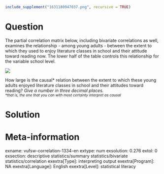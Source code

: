 ```r
include_supplement("1631180947037.png", recursive = TRUE)
```

Question
========
The partial correlation matrix below, including bivariate correlations
as well, examines the relationship - among young adults - between the
extent to which they used to enjoy literature classes in school and
their attitude toward reading now. The lower half of the table controls
this relationship for the variable school level.  
  
![](1631180947037.png)
  
  
How large is the causal\* relation between the extent to which these
young adults enjoyed literature classes in school and their attitudes
toward reading? *Give a number in three decimal places.*  
*<sub>\*that\ is,\ the\ one\ that\ you\ can\ with\ most\ certainty\ interpret\ as\ causal</sub>*


Solution
========











Meta-information
================
exname: vufsw-correlation-1334-en
extype: num
exsolution: 0.276
extol: 0
exsection: descriptive statistics/summary statistics/bivariate statistics/correlation
exextra[Type]: interpreting output
exextra[Program]: NA
exextra[Language]: English
exextra[Level]: statistical literacy

